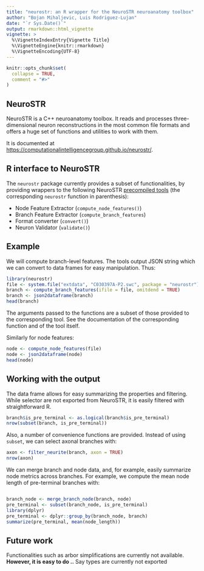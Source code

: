 ```yaml
---
title: "neurostr: an R wrapper for the NeuroSTR neuroanatomy toolbox"
author: "Bojan Mihaljevic, Luis Rodriguez-Lujan"
date: "`r Sys.Date()`"
output: rmarkdown::html_vignette
vignette: >
  %\VignetteIndexEntry{Vignette Title}
  %\VignetteEngine{knitr::rmarkdown}
  %\VignetteEncoding{UTF-8}
---
```


```r
knitr::opts_chunk$set(
  collapse = TRUE,
  comment = "#>"
)
```

## NeuroSTR 
NeuroSTR is a C++ neuroanatomy toolbox. It reads and processes three-dimensional neuron reconstructions in the most common file formats and offers a huge set of functions and utilities to work with them.  

It is documented at <https://computationalintelligencegroup.github.io/neurostr/>. 

## R interface to NeuroSTR   
The `neurostr` package currently provides a subset of functionalities, by providing wrappers to the following NeuroSTR [precompiled tools ](<https://computationalintelligencegroup.github.io/neurostr/doc/tools.html>) (the corresponding `neurostr` function in parenthesis):  

- Node Feature Extractor (`compute_node_features()`) 
- Branch Feature Extractor (`compute_branch_features`)
- Format converter (`convert()`)
- Neuron Validator  (`validate()`) 


## Example 
We will compute branch-level features. The tools output JSON string which we can convert to data frames for easy manipulation. Thus: 

```r
library(neurostr)  
file <- system.file("extdata", "C030397A-P2.swc", package = "neurostr") 
branch <- compute_branch_features(ifile = file, omitdend = TRUE)
branch <- json2dataframe(branch)
head(branch)
```

The arguments passed to the functions are a subset of those provided to the corresponding tool. See the documentation of the corresponding function and of the tool itself.  

Similarly for node features:
```r
node <- compute_node_features(file)
node <- json2dataframe(node)
head(node)
```

## Working with the output 
The data frame allows for easy summarizing the properties and filtering. While selector are not exported from NeuroSTR, it is easily filtered with straightforward R. 

```r
branch$is_pre_terminal <- as.logical(branch$is_pre_terminal)
nrow(subset(branch, is_pre_terminal)) 
```

Also, a number of convenience functions are provided. Instead of using `subset`, we can select axonal branches with: 
```r
axon <- filter_neurite(branch, axon = TRUE)
nrow(axon)
```


We can merge branch and node data, and, for example, easily summarize node metrics across branches. For example, we compute the mean node length of pre-terminal branches with: 

```r
```  
```r
branch_node <- merge_branch_node(branch, node)
pre_terminal <- subset(branch_node, is_pre_terminal)
library(dplyr)
pre_terminal <- dplyr::group_by(branch_node, branch)
summarize(pre_terminal, mean(node_length))
```

## Future work  
Functionalities such as arbor simplifications are currently not available. **However, it is easy to do ..**  Say types are currently not exported 
